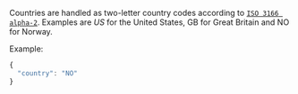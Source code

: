 Countries are handled as two-letter country codes according to [`ISO 3166 alpha-2`](https://en.wikipedia.org/wiki/ISO_3166-1_alpha-2). Examples are *US* for the United States, GB for Great Britain and NO for Norway.

Example:

```javascript
{
  "country": "NO"
}
```